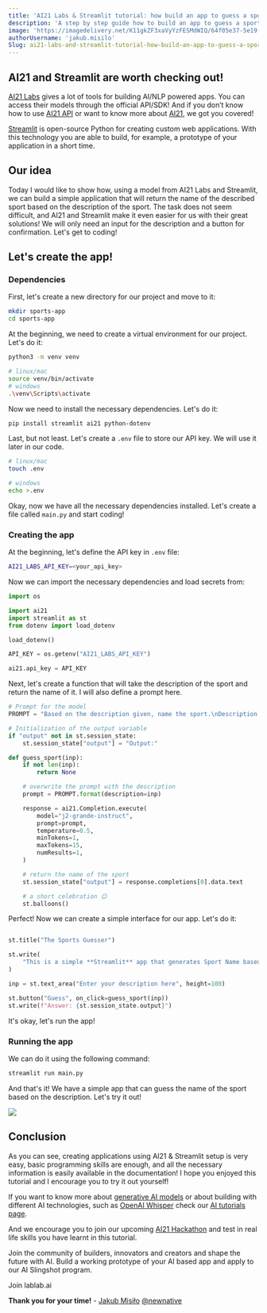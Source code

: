 ```yaml
---
title: 'AI21 Labs & Streamlit tutorial: how build an app to guess a sport based on description'
description: 'A step by step guide how to build an app to guess a sport based on description '
image: 'https://imagedelivery.net/K11gkZF3xaVyYzFESMdWIQ/64f05e37-5e19-433c-27c6-0e1c5ae55900/full'
authorUsername: 'jakub.misilo'
Slug: ai21-labs-and-streamlit-tutorial-how-build-an-app-to-guess-a-sport-based-on-description
---
```


## AI21 and Streamlit are worth checking out!

[AI21 Labs](https://lablab.ai/tech/ai21-labs) gives a lot of tools for building AI/NLP powered apps. You can access their models through the official API/SDK! And if you don’t know how to use [AI21 API](https://lablab.ai/t/how-to-use-ai21labs) or want to know more about [AI21](https://lablab.ai/tech/ai21-labs), we got you covered!

[Streamlit](https://streamlit.app/) is open-source Python for creating custom web applications. With this technology you are able to build, for example, a prototype of your application in a short time.

## Our idea

Today I would like to show how, using a model from AI21 Labs and Streamlit, we can build a simple application that will return the name of the described sport based on the description of the sport. The task does not seem difficult, and AI21 and Streamlit make it even easier for us with their great solutions! We will only need an input for the description and a button for confirmation. Let's get to coding!

## Let's create the app!

### Dependencies

First, let's create a new directory for our project and move to it:

```bash
mkdir sports-app
cd sports-app
```

At the beginning, we need to create a virtual environment for our project. Let's do it:

```bash
python3 -m venv venv

# linux/mac
source venv/bin/activate
# windows
.\venv\Scripts\activate
```

Now we need to install the necessary dependencies. Let's do it:

```bash
pip install streamlit ai21 python-dotenv
```

Last, but not least. Let's create a `.env` file to store our API key. We will use it later in our code.

```bash
# linux/mac
touch .env

# windows
echo >.env
```

Okay, now we have all the necessary dependencies installed. Let's create a file called `main.py` and start coding!

### Creating the app

At the beginning, let's define the API key in `.env` file:

```bash
AI21_LABS_API_KEY=<your_api_key>
```

Now we can import the necessary dependencies and load secrets from:

```python
import os

import ai21
import streamlit as st
from dotenv import load_dotenv

load_dotenv()

API_KEY = os.getenv("AI21_LABS_API_KEY")

ai21.api_key = API_KEY
```

Next, let's create a function that will take the description of the sport and return the name of it. I will also define a prompt here.

```python
# Prompt for the model
PROMPT = "Based on the description given, name the sport.\nDescription: {description}\n Sport name: "

# Initialization of the output variable
if "output" not in st.session_state:
    st.session_state["output"] = "Output:"

def guess_sport(inp):
    if not len(inp):
        return None

    # overwrite the prompt with the description
    prompt = PROMPT.format(description=inp)

    response = ai21.Completion.execute(
        model="j2-grande-instruct",
        prompt=prompt,
        temperature=0.5,
        minTokens=1,
        maxTokens=15,
        numResults=1,
    )

    # return the name of the sport
    st.session_state["output"] = response.completions[0].data.text

    # a short celebration 😉
    st.balloons()
```

Perfect! Now we can create a simple interface for our app. Let's do it:

```python

st.title("The Sports Guesser")

st.write(
    "This is a simple **Streamlit** app that generates Sport Name based on given description"
)

inp = st.text_area("Enter your description here", height=100)

st.button("Guess", on_click=guess_sport(inp))
st.write(f"Answer: {st.session_state.output}")
```

It's okay, let's run the app!

### Running the app

We can do it using the following command:

```bash
streamlit run main.py
```

And that's it! We have a simple app that can guess the name of the sport based on the description. Let's try it out!

<Img src="https://imagedelivery.net/d5ebf33c-9503-4250-2652-afd987c18400/full" />

## Conclusion

As you can see, creating applications using AI21 & Streamlit setup is very easy, basic programming skills are enough, and all the necessary information is easily available in the documentation! I hope you enjoyed this tutorial and I encourage you to try it out yourself!

If you want to know more about [generative AI models](https://lablab.ai/blog/generative-ai-generative-ai-models) or about building with different AI technologies, such as [OpenAI Whisper](https://lablab.ai/tech/openai/whisper) check our [AI tutorials page](https://lablab.ai/t).

And we encourage you to join our upcoming [AI21 Hackathon](https://lablab.ai/event/ai21-labs-hackathon-2) and test in real life skills you have learnt in this tutorial.

Join the community of builders, innovators and creators and shape the future with AI. Build a working prototype of your AI based app and apply to our AI Slingshot program.

Join lablab.ai

**Thank you for your time!** - [Jakub Misiło](https://www.linkedin.com/in/jmisilo/) [@newnative](https://newnative.ai/)
